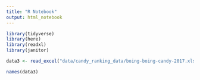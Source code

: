 ```yaml
---
title: "R Notebook"
output: html_notebook
---
```


```r
library(tidyverse)
library(here)
library(readxl)
library(janitor)
```


```r
data3 <- read_excel("data/candy_ranking_data/boing-boing-candy-2017.xlsx")
```


```r
names(data3)
```


